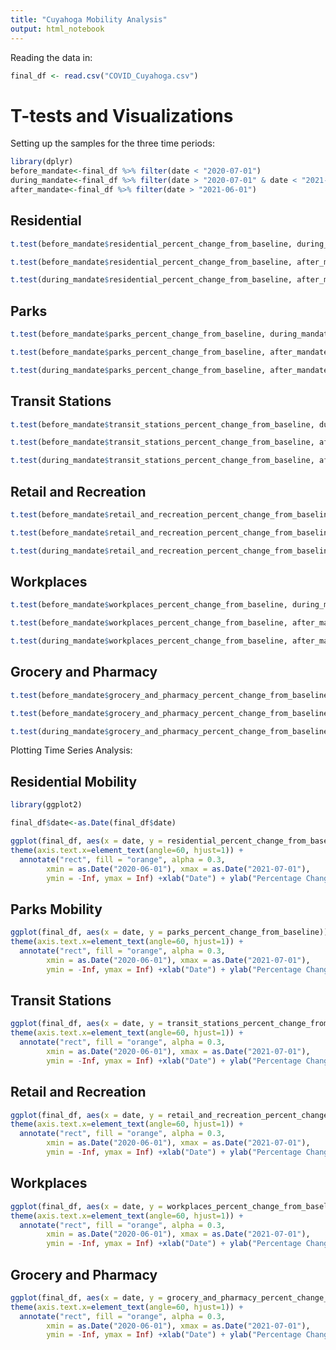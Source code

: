 ---
title: "Cuyahoga Mobility Analysis"
output: html_notebook
---

Reading the data in:
```{r}
final_df <- read.csv("COVID_Cuyahoga.csv")
```

# T-tests and Visualizations

Setting up the samples for the three time periods:
```{r}
library(dplyr)
before_mandate<-final_df %>% filter(date < "2020-07-01")
during_mandate<-final_df %>% filter(date > "2020-07-01" & date < "2021-06-01")
after_mandate<-final_df %>% filter(date > "2021-06-01")
```

## Residential
```{r}
t.test(before_mandate$residential_percent_change_from_baseline, during_mandate$residential_percent_change_from_baseline, var.equal = F)

t.test(before_mandate$residential_percent_change_from_baseline, after_mandate$residential_percent_change_from_baseline, var.equal = F)

t.test(during_mandate$residential_percent_change_from_baseline, after_mandate$residential_percent_change_from_baseline, var.equal = F)
```

## Parks
```{r}
t.test(before_mandate$parks_percent_change_from_baseline, during_mandate$parks_percent_change_from_baseline, var.equal = F)

t.test(before_mandate$parks_percent_change_from_baseline, after_mandate$parks_percent_change_from_baseline, var.equal = F)

t.test(during_mandate$parks_percent_change_from_baseline, after_mandate$parks_percent_change_from_baseline, var.equal = F)
```

## Transit Stations
```{r}
t.test(before_mandate$transit_stations_percent_change_from_baseline, during_mandate$transit_stations_percent_change_from_baseline, var.equal = F)

t.test(before_mandate$transit_stations_percent_change_from_baseline, after_mandate$transit_stations_percent_change_from_baseline, var.equal = F)

t.test(during_mandate$transit_stations_percent_change_from_baseline, after_mandate$transit_stations_percent_change_from_baseline, var.equal = F)
```

## Retail and Recreation
```{r}
t.test(before_mandate$retail_and_recreation_percent_change_from_baseline, during_mandate$retail_and_recreation_percent_change_from_baseline, var.equal = F)

t.test(before_mandate$retail_and_recreation_percent_change_from_baseline, after_mandate$retail_and_recreation_percent_change_from_baseline, var.equal = F)

t.test(during_mandate$retail_and_recreation_percent_change_from_baseline, after_mandate$retail_and_recreation_percent_change_from_baseline, var.equal = F)
```


## Workplaces
```{r}
t.test(before_mandate$workplaces_percent_change_from_baseline, during_mandate$workplaces_percent_change_from_baseline, var.equal = F)

t.test(before_mandate$workplaces_percent_change_from_baseline, after_mandate$workplaces_percent_change_from_baseline, var.equal = F)

t.test(during_mandate$workplaces_percent_change_from_baseline, after_mandate$workplaces_percent_change_from_baseline, var.equal = F)
```


## Grocery and Pharmacy
```{r}
t.test(before_mandate$grocery_and_pharmacy_percent_change_from_baseline, during_mandate$grocery_and_pharmacy_percent_change_from_baseline, var.equal = F)

t.test(before_mandate$grocery_and_pharmacy_percent_change_from_baseline, after_mandate$grocery_and_pharmacy_percent_change_from_baseline, var.equal = F)

t.test(during_mandate$grocery_and_pharmacy_percent_change_from_baseline, after_mandate$grocery_and_pharmacy_percent_change_from_baseline, var.equal = F)
```

Plotting Time Series Analysis:

## Residential Mobility
```{r}
library(ggplot2)

final_df$date<-as.Date(final_df$date)

ggplot(final_df, aes(x = date, y = residential_percent_change_from_baseline)) + geom_line(color = "blue") + scale_x_date(breaks = seq(as.Date("2020-02-15"), as.Date("2022-10-15"), by="3 months"), date_labels = "%b %Y")+
theme(axis.text.x=element_text(angle=60, hjust=1)) +
  annotate("rect", fill = "orange", alpha = 0.3, 
        xmin = as.Date("2020-06-01"), xmax = as.Date("2021-07-01"),
        ymin = -Inf, ymax = Inf) +xlab("Date") + ylab("Percentage Change") + ggtitle("Residential Percentage Change in Mobility")
```
## Parks Mobility

```{r}
ggplot(final_df, aes(x = date, y = parks_percent_change_from_baseline)) + geom_line(color = "blue") + scale_x_date(breaks = seq(as.Date("2020-02-15"), as.Date("2022-10-15"), by="3 months"), date_labels = "%b %Y")+
theme(axis.text.x=element_text(angle=60, hjust=1)) +
  annotate("rect", fill = "orange", alpha = 0.3, 
        xmin = as.Date("2020-06-01"), xmax = as.Date("2021-07-01"),
        ymin = -Inf, ymax = Inf) +xlab("Date") + ylab("Percentage Change") + ggtitle("Parks Percentage Change in Mobility")
```


## Transit Stations

```{r}
ggplot(final_df, aes(x = date, y = transit_stations_percent_change_from_baseline)) + geom_line(color = "blue") + scale_x_date(breaks = seq(as.Date("2020-02-15"), as.Date("2022-10-15"), by="3 months"), date_labels = "%b %Y")+
theme(axis.text.x=element_text(angle=60, hjust=1)) +
  annotate("rect", fill = "orange", alpha = 0.3, 
        xmin = as.Date("2020-06-01"), xmax = as.Date("2021-07-01"),
        ymin = -Inf, ymax = Inf) +xlab("Date") + ylab("Percentage Change") + ggtitle("Transit Stations Percentage Change in Mobility")
```


## Retail and Recreation

```{r}
ggplot(final_df, aes(x = date, y = retail_and_recreation_percent_change_from_baseline)) + geom_line(color = "blue") + scale_x_date(breaks = seq(as.Date("2020-02-15"), as.Date("2022-10-15"), by="3 months"), date_labels = "%b %Y")+
theme(axis.text.x=element_text(angle=60, hjust=1)) +
  annotate("rect", fill = "orange", alpha = 0.3, 
        xmin = as.Date("2020-06-01"), xmax = as.Date("2021-07-01"),
        ymin = -Inf, ymax = Inf) +xlab("Date") + ylab("Percentage Change") + ggtitle("Retail and Recreation Percentage Change in Mobility")
```


## Workplaces

```{r}
ggplot(final_df, aes(x = date, y = workplaces_percent_change_from_baseline)) + geom_line(color = "blue") + scale_x_date(breaks = seq(as.Date("2020-02-15"), as.Date("2022-10-15"), by="3 months"), date_labels = "%b %Y")+
theme(axis.text.x=element_text(angle=60, hjust=1)) +
  annotate("rect", fill = "orange", alpha = 0.3, 
        xmin = as.Date("2020-06-01"), xmax = as.Date("2021-07-01"),
        ymin = -Inf, ymax = Inf) +xlab("Date") + ylab("Percentage Change") + ggtitle("Workplaces Percentage Change in Mobility")
```


## Grocery and Pharmacy

```{r}
ggplot(final_df, aes(x = date, y = grocery_and_pharmacy_percent_change_from_baseline)) + geom_line(color = "blue") + scale_x_date(breaks = seq(as.Date("2020-02-15"), as.Date("2022-10-15"), by="3 months"), date_labels = "%b %Y")+
theme(axis.text.x=element_text(angle=60, hjust=1)) +
  annotate("rect", fill = "orange", alpha = 0.3, 
        xmin = as.Date("2020-06-01"), xmax = as.Date("2021-07-01"),
        ymin = -Inf, ymax = Inf) +xlab("Date") + ylab("Percentage Change") + ggtitle("Grocery and Pharmacy Percentage Change in Mobility")
```

